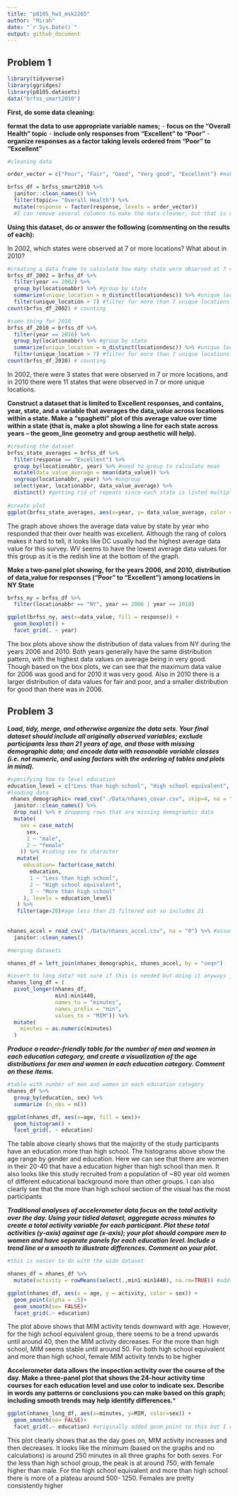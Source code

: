 ```yaml
---
title: "p8105_hw3_msk2265"
author: "Mirah"
date: "`r Sys.Date()`"
output: github_document
---
```


## Problem 1

```r

library(tidyverse)
library(ggridges)
library(p8105.datasets)
data("brfss_smart2010")
```

**First, do some data cleaning:**

**format the data to use appropriate variable names;** - **focus on the "Overall Health" topic** - **include only responses from "Excellent" to "Poor"** - **organize responses as a factor taking levels ordered from "Poor" to "Excellent"**

```r
#cleaning data

order_vector = c("Poor", "Fair", "Good", "Very good", "Excellent") #making order for factor variable

brfss_df = brfss_smart2010 %>%
  janitor::clean_names() %>% 
  filter(topic== "Overall Health") %>% 
  mutate(response = factor(response, levels = order_vector))
  #I can remove several columns to make the data cleaner, but that is not in the instructions so I am not sure if I should be doing that
```

**Using this dataset, do or answer the following (commenting on the results of each):**

In 2002, which states were observed at 7 or more locations? What about in 2010?

```r
#creating a data frame to calculate how many state were observed at 7 or more locations
brfss_df_2002 = brfss_df %>% 
  filter(year == 2002) %>% 
  group_by(locationabbr) %>% #group by state
  summarize(unique_location = n_distinct(locationdesc)) %>% #unique locations in the state
  filter(unique_location > 7) #filter for more than 7 unique locations
count(brfss_df_2002) # counting

#same thing for 2010
brfss_df_2010 = brfss_df %>% 
  filter(year == 2010) %>% 
  group_by(locationabbr) %>% #group by state
  summarize(unique_location = n_distinct(locationdesc)) %>% #unique locations in the state
  filter(unique_location > 7) #filter for more than 7 unique locations
count(brfss_df_2010) # counting

```

In 2002, there were 3 states that were observed in 7 or more locations, and in 2010 there were 11 states that were observed in 7 or more unique locations.

**Construct a dataset that is limited to Excellent responses, and contains, year, state, and a variable that averages the data_value across locations within a state. Make a "spaghetti" plot of this average value over time within a state (that is, make a plot showing a line for each state across years -- the geom_line geometry and group aesthetic will help).**

```r
#creating the dataset
brfss_state_averages = brfss_df %>% 
  filter(response == "Excellent") %>% 
  group_by(locationabbr, year) %>% #need to group to calculate mean
  mutate(data_value_average = mean(data_value)) %>% 
  ungroup(locationabbr, year) %>% #ungroup
  select(year, locationabbr, data_value_average) %>% 
  distinct() #getting rid of repeats since each state is listed multiple times
  
#create plot
ggplot(brfss_state_averages, aes(x=year, y= data_value_average, color = locationabbr)) + geom_line()
```

The graph above shows the average data value by state by year who responded that their over health was excellent. Although the rang of colors makes it hard to tell, it looks like DC usually had the highest average data value for this survey. WV seems to have the lowest average data values for this group as it is the redish line at the bottom of the graph.

**Make a two-panel plot showing, for the years 2006, and 2010, distribution of data_value for responses ("Poor" to "Excellent") among locations in NY State**

```r
brfss_ny = brfss_df %>% 
  filter(locationabbr == "NY", year == 2006 | year == 2010)

ggplot(brfss_ny, aes(x=data_value, fill = response)) + 
  geom_boxplot() +
  facet_grid(. ~ year)
```

The box plots above show the distribution of data values from NY during the years 2006 and 2010. Both years generally have the same distribution pattern, with the highest data values on average being in very good. Though based on the box plots, we can see that the maximum data value for 2006 was good and for 2010 it was very good. Also in 2010 there is a larger distribution of data values for fair and poor, and a smaller distribution for good than there was in 2006.

## Problem 3

***Load, tidy, merge, and otherwise organize the data sets. Your final dataset should include all originally observed variables; exclude participants less than 21 years of age, and those with missing demographic data; and encode data with reasonable variable classes (i.e. not numeric, and using factors with the ordering of tables and plots in mind).***

```r
#specifying how to level education
education_level = c("Less than high school", "High school equivalent", "More than high school")
#loading data
 nhanes_demographic= read_csv("./Data/nhanes_covar.csv", skip=4, na = "NA" ) %>% 
  janitor::clean_names() %>% 
  drop_na() %>% # droppong rows that are missing demographic data
  mutate(
    sex = case_match(
      sex, 
      1 ~ "male",
      2 ~ "female"
    )) %>% #coding sex to character
   mutate(
     education= factor(case_match(
       education,
       1 ~ "Less than high school",
       2 ~ "High school equivalent",
       3 ~ "More than high school"
     ), levels = education_level)
   ) %>% 
   filter(age>20)#age less than 21 filtered out so includes 21
 
  
nhanes_accel = read_csv("./Data/nhanes_accel.csv", na = "0") %>% #assuming 0 means that no data waas collected at that time point
  janitor::clean_names()

#merging datasets

nhanes_df = left_join(nhanes_demographic, nhanes_accel, by = "seqn")
```

```r
#covert to long data? not sure if this is needed but doing it anyways just in case
nhanes_long_df = (
  pivot_longer(nhanes_df,
               min1:min1440,
               names_to = "minutes",
               names_prefix = "min",
               values_to = "MIM")) %>% 
  mutate(
    minutes = as.numeric(minutes)
  )

```

***Produce a reader-friendly table for the number of men and women in each education category, and create a visualization of the age distributions for men and women in each education category. Comment on these items.***

```r
#table with number of men and women in each education category
nhanes_df %>% 
  group_by(education, sex) %>% 
  summarize (n_obs = n())

ggplot(nhanes_df, aes(x=age, fill = sex))+
  geom_histogram() +
  facet_grid(. ~ education)
```

The table above clearly shows that the majority of the study participants have an education more than high school. The histograms above show the age range by gender and education. Here we can see that there are women in their 20-40 that have a education higher than high school than men. It also looks like this study recruited from a population of \~80 year old women of different educational background more than other groups. I can also clearly see that the more than high school section of the visual has the most participants

***Traditional analyses of accelerometer data focus on the total activity over the day. Using your tidied dataset, aggregate across minutes to create a total activity variable for each participant. Plot these total activities (y-axis) against age (x-axis); your plot should compare men to women and have separate panels for each education level. Include a trend line or a smooth to illustrate differences. Comment on your plot.***

```r
#this is easier to do with the wide dataset

nhanes_df = nhanes_df %>% 
  mutate(activity = rowMeans(select(.,min1:min1440), na.rm=TRUE)) #adding activity row by calculating the average time for each row, ignoring the 0 values that were not collected.

ggplot(nhanes_df, aes(x = age, y = activity, color = sex)) +
  geom_point(alpha = .5)+
  geom_smooth(se= FALSE)+
  facet_grid(.~ education)

```

The plot above shows that MIM activity tends downward with age. However, for the high school equivalent group, there seems to be a trend upwards until around 40, then the MIM activity decreases. For the more than high school, MIM seems stable until around 50. For both high school equivalent and more than high school, female MIM activity tends to be higher

**Accelerometer data allows the inspection activity over the course of the day. Make a three-panel plot that shows the 24-hour activity time courses for each education level and use color to indicate sex. Describe in words any patterns or conclusions you can make based on this graph; including smooth trends may help identify differences.**\*

```r
ggplot(nhanes_long_df, aes(x=minutes, y=MIM, color=sex)) +
  geom_smooth(se= FALSE)+
  facet_grid(.~ education) #originally added geom_point to this but I could not read the graphs as well and it was harder to see the differences between male and female


```

This plot clearly shows that as the day goes on, MIM activity increases and then decreases. It looks like the minimum (based on the graphs and no calculations) is around 250 minutes in all three graphs for both sexes. For the less than high school group, the peak is at around 750, with female higher than male. For the high school equivalent and more than high school there is more of a plateau around 500- 1250. Females are pretty consistently higher
